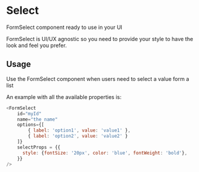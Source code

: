 
<Meta title="DCXLibrary/Form/Select/documentation" component={FormSelect} />

# Select

FormSelect component ready to use in your UI

FormSelect is UI/UX agnostic so you need to provide your style to have the look
and feel you prefer.

## Usage

Use the FormSelect component when users need to select a value form a list

An example with all the available properties is:

```js
<FormSelect
    id="myId"
    name="the name"
    options={[
        { label: 'option1', value: 'value1' },
        { label: 'option2', value: 'value2' }
    ]}
    selectProps = {{
      style: {fontSize: '20px', color: 'blue', fontWeight: 'bold'},
    }}
/>
```

<Props of={FormSelect} />
